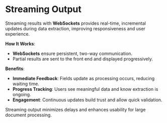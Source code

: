 # Streaming Output

Streaming results with **WebSockets** provides real-time, incremental updates during data extraction, improving responsiveness and user experience.

**How It Works**:
- **WebSockets** ensure persistent, two-way communication.
- Partial results are sent to the front end and displayed progressively.

**Benefits**:
- **Immediate Feedback**: Fields update as processing occurs, reducing waiting time.
- **Progress Tracking**: Users see meaningful data and know extraction is ongoing.
- **Engagement**: Continuous updates build trust and allow quick validation.

Streaming output minimizes delays and enhances usability for large document processing.

